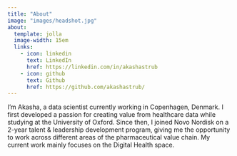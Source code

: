 ```yaml
---
title: "About"
image: "images/headshot.jpg"
about:
  template: jolla
  image-width: 15em
  links:
    - icon: linkedin
      text: LinkedIn
      href: https://linkedin.com/in/akashastrub
    - icon: github
      text: Github
      href: https://github.com/akashastrub/
---
```


I'm Akasha, a data scientist currently working in Copenhagen, Denmark. I first developed a passion for creating value from healthcare data while studying at the University of Oxford. Since then, I joined Novo Nordisk on a 2-year talent & leadership development program, giving me the opportunity to work across different areas of the pharmaceutical value chain. My current work mainly focuses on the Digital Health space.
